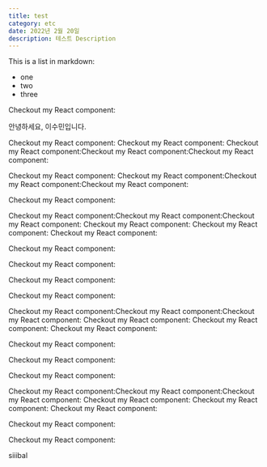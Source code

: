 ```yaml
---
title: test
category: etc
date: 2022년 2월 20일
description: 테스트 Description
---
```


This is a list in markdown:

- one
- two
- three

Checkout my React component:

안녕하세요, 이수민입니다.

Checkout my React component:
Checkout my React component:
Checkout my React component:Checkout my React component:Checkout my React component:

Checkout my React component:
Checkout my React component:Checkout my React component:Checkout my React component:

Checkout my React component:

Checkout my React component:Checkout my React component:Checkout my React component:
Checkout my React component:
Checkout my React component:
Checkout my React component:

Checkout my React component:

Checkout my React component:

Checkout my React component:

Checkout my React component:

Checkout my React component:Checkout my React component:Checkout my React component:
Checkout my React component:
Checkout my React component:
Checkout my React component:

Checkout my React component:

Checkout my React component:

Checkout my React component:

Checkout my React component:Checkout my React component:Checkout my React component:
Checkout my React component:
Checkout my React component:
Checkout my React component:

Checkout my React component:

Checkout my React component:

siiibal
